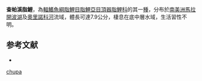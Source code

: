{{Speciesbox
| status = NE
| status_system = IUCN3.1
| genus = Characidium
| species = chupa
| authority = [[Schultz|Schultz]], 1944
| synonyms = *''Characidium chupa chupa''<br /><small>Schultz, 1944</small>
*''Characidium chupa torbesensis''<br /><small>Schultz, 1944</small>
}}
'''查帕溪脂鯉'''，為[[輻鰭魚綱|輻鰭魚綱]][[脂鯉目|脂鯉目]][[脂鯉亞目|脂鯉亞目]][[頂器脂鯉科|頂器脂鯉科]]的其一[[種|種]]，分布於[[南美洲|南美洲]][[馬拉開波湖|馬拉開波湖]]及[[奧里諾科河|奧里諾科河]]流域，體長可達7.9公分，棲息在底中層水域，生活習性不明。

==参考文献==
{{refbegin}}
*{{FishBase_species|genus=Characidium|species=chupa|year=2013|month=9}}
{{refend}}
{{Taxonbar|from=Q6421314}}

[[Category:溪脂鯉屬|chupa]]